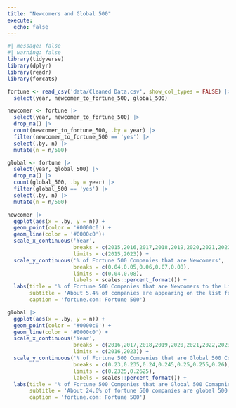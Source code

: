 ```yaml
---
title: "Newcomers and Global 500"
execute: 
  echo: false
---
```


```r
#| message: false
#| warning: false
library(tidyverse)
library(dplyr)
library(readr)
library(forcats)
```

```r
fortune <- read_csv('data/Cleaned Data.csv', show_col_types = FALSE) |>
  select(year, newcomer_to_fortune_500, global_500)
```

```r
newcomer <- fortune |>
  select(year, newcomer_to_fortune_500) |>
  drop_na() |>
  count(newcomer_to_fortune_500, .by = year) |>
  filter(newcomer_to_fortune_500 == 'yes') |>
  select(.by, n) |>
  mutate(n = n/500)
```

```r
global <- fortune |>
  select(year, global_500) |>
  drop_na() |>
  count(global_500, .by = year) |>
  filter(global_500 == 'yes') |>
  select(.by, n) |>
  mutate(n = n/500)
```

```r
newcomer |>
  ggplot(aes(x = .by, y = n)) +
  geom_point(color = '#0000c0') +
  geom_line(color = '#0000c0')+
  scale_x_continuous('Year',
                     breaks = c(2015,2016,2017,2018,2019,2020,2021,2022,2023),
                     limits = c(2015,2023)) +
  scale_y_continuous('% of Fortune 500 Companies that are Newcomers',
                     breaks = c(0.04,0.05,0.06,0.07,0.08),
                     limits = c(0.04,0.08),
                     labels = scales::percent_format()) +
  labs(title = '% of Fortune 500 Companies that are Newcomers to the List from 2015 to 2023',
       subtitle = 'About 5.4% of companies are appearing on the list for the first time.',
       caption = 'fortune.com: Fortune 500')
```

```r
global |>
  ggplot(aes(x = .by, y = n)) +
  geom_point(color = '#0000c0') +
  geom_line(color = '#0000c0') +
  scale_x_continuous('Year',
                     breaks = c(2016,2017,2018,2019,2020,2021,2022,2023),
                     limits = c(2016,2023)) +
  scale_y_continuous('% of Fortune 500 Companies that are Global 500 Comapnies',
                     breaks = c(0.23,0.235,0.24,0.245,0.25,0.255,0.26),
                     limits = c(0.2325,0.2625),
                     labels = scales::percent_format()) +
  labs(title = '% of Fortune 500 Companies that are Global 500 Comapnies from 2016 to 2023',
       subtitle = 'About 24.6% of fortune 500 companies are global 500 companies.',
       caption = 'fortune.com: Fortune 500')
```